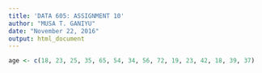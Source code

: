 ```yaml
---
title: 'DATA 605: ASSIGNMENT 10'
author: "MUSA T. GANIYU"
date: "November 22, 2016"
output: html_document
---
```


```R
age <- c(18, 23, 25, 35, 65, 54, 34, 56, 72, 19, 23, 42, 18, 39, 37)


```
